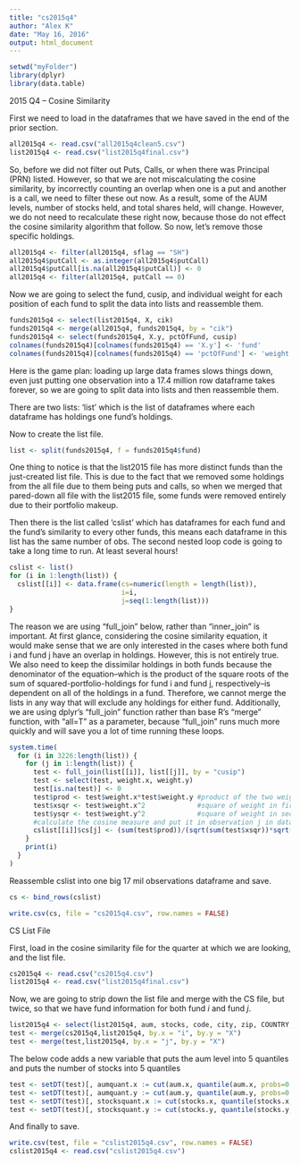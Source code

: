 ```yaml
---
title: "cs2015q4"
author: "Alex K"
date: "May 16, 2016"
output: html_document
---
```


```r
setwd("myFolder")
library(dplyr)
library(data.table)
```
2015 Q4 -- Cosine Similarity  
  
First we need to load in the dataframes that we have saved in the end of the prior section.
```r
all2015q4 <- read.csv("all2015q4clean5.csv")
list2015q4 <- read.csv("list2015q4final.csv")
```

So, before we did not filter out Puts, Calls, or when there was Principal (PRN) listed. However, so that we are not miscalculating the cosine similarity, by incorrectly counting an overlap when one is a put and another is a call, we need to filter these out now. As a result, some of the AUM levels, number of stocks held, and total shares held, will change. However, we do not need to recalculate these right now, because those do not effect the cosine similarity algorithm that follow. So now, let's remove those specific holdings.
```r
all2015q4 <- filter(all2015q4, sflag == "SH")
all2015q4$putCall <- as.integer(all2015q4$putCall)
all2015q4$putCall[is.na(all2015q4$putCall)] <- 0
all2015q4 <- filter(all2015q4, putCall == 0)
```

Now we are going to select the fund, cusip, and individual weight for each position of each fund to split the data into lists and reassemble them.
```r
funds2015q4 <- select(list2015q4, X, cik)
funds2015q4 <- merge(all2015q4, funds2015q4, by = "cik")
funds2015q4 <- select(funds2015q4, X.y, pctOfFund, cusip)
colnames(funds2015q4)[colnames(funds2015q4) == 'X.y'] <- 'fund'
colnames(funds2015q4)[colnames(funds2015q4) == 'pctOfFund'] <- 'weight'
```

Here is the game plan: loading up large data frames slows things down, even just putting one observation into a 17.4 million row dataframe takes forever, so we  are going to split data into lists and then reassemble them.  
  
There are two lists: 'list' which is the list of dataframes where each dataframe has holdings one fund's holdings.  

Now to create the list file.
```r
list <- split(funds2015q4, f = funds2015q4$fund)
```
One thing to notice is that the list2015 file has more distinct funds than the just-created list file. This is due to the fact that we removed some holdings from the all file due to them being puts and calls, so when we merged that pared-down all file with the list2015 file, some funds were removed entirely due to their portfolio makeup. 
 
Then there is the list called 'cslist' which has dataframes for each fund and the fund's similarity to every other funds, this means each dataframe in this list has the same number of obs. The second nested loop code is going to take a long time to run. At least several hours!
```r
cslist <- list()
for (i in 1:length(list)) {
  cslist[[i]] <- data.frame(cs=numeric(length = length(list)), 
                            i=i,
                            j=seq(1:length(list)))
}
```
The reason we are using "full_join" below, rather than "inner_join" is important. At first glance, considering the cosine similarity equation, it would make sense that we are only interested in the cases where both fund i and fund j have an overlap in holdings. However, this is not entirely true. We also need to keep the dissimilar holdings in both funds because the denominator of the equation--which is the product of the square roots of the sum of squared-portfolio-holdings for fund i and fund j, respectively--is dependent on all of the holdings in a fund. Therefore, we cannot merge the lists in any way that will exclude any holdings for either fund. Additionally, we are using dplyr's "full_join" function rather than base R's "merge" function, with "all=T" as a parameter, because "full_join" runs much more quickly and will save you a lot of time running these loops. 
```r
system.time(
  for (i in 3226:length(list)) {
    for (j in 1:length(list)) {
      test <- full_join(list[[i]], list[[j]], by = "cusip")
      test <- select(test, weight.x, weight.y)
      test[is.na(test)] <- 0
      test$prod <- test$weight.x*test$weight.y #product of the two weights
      test$xsqr <- test$weight.x^2             #square of weight in first fund
      test$ysqr <- test$weight.y^2             #square of weight in second fund
      #calculate the cosine measure and put it in observation j in dataframe i in list cslist
      cslist[[i]]$cs[j] <- (sum(test$prod))/(sqrt(sum(test$xsqr))*sqrt(sum(test$ysqr))) #cosine similarity equation
    }
    print(i)
  }
)
```

Reassemble cslist into one big 17 mil observations dataframe and save.
```r
cs <- bind_rows(cslist)

write.csv(cs, file = "cs2015q4.csv", row.names = FALSE)
```

CS List File  

First, load in the cosine similarity file for the quarter at which we are looking, and the list file.
```r
cs2015q4 <- read.csv("cs2015q4.csv")
list2015q4 <- read.csv("list2015q4final.csv")
```
Now, we are going to strip down the list file and merge with the CS file, but twice, so that we have fund information for both fund *i* and fund *j*.  
```r
list2015q4 <- select(list2015q4, aum, stocks, code, city, zip, COUNTRY, REGION, X)
test <- merge(cs2015q4,list2015q4, by.x = "i", by.y = "X")
test <- merge(test,list2015q4, by.x = "j", by.y = "X")
```
The below code adds a new variable that puts the aum level into 5 quantiles and puts the number of stocks into 5 quantiles
```r
test <- setDT(test)[, aumquant.x := cut(aum.x, quantile(aum.x, probs=0:5/5), include.lowest=TRUE, labels=FALSE)]
test <- setDT(test)[, aumquant.y := cut(aum.y, quantile(aum.y, probs=0:5/5), include.lowest=TRUE, labels=FALSE)]
test <- setDT(test)[, stocksquant.x := cut(stocks.x, quantile(stocks.x, probs=0:5/5), include.lowest=TRUE, labels=FALSE)]
test <- setDT(test)[, stocksquant.y := cut(stocks.y, quantile(stocks.y, probs=0:5/5), include.lowest=TRUE, labels=FALSE)]
```
And finally to save. 
```r
write.csv(test, file = "cslist2015q4.csv", row.names = FALSE)
cslist2015q4 <- read.csv("cslist2015q4.csv")
```
